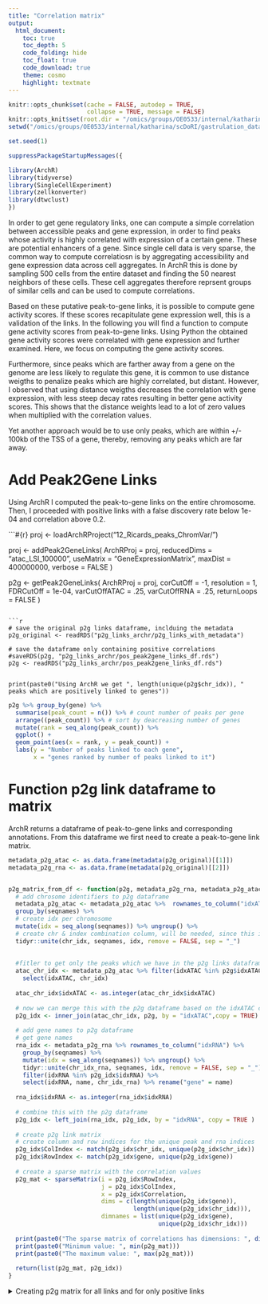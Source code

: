 ```yaml
---
title: "Correlation matrix"
output: 
  html_document:
    toc: true
    toc_depth: 5
    code_folding: hide
    toc_float: true
    code_download: true
    theme: cosmo
    highlight: textmate
---
```


```r
knitr::opts_chunk$set(cache = FALSE, autodep = TRUE, 
                      collapse = TRUE, message = FALSE)
knitr::opts_knit$set(root.dir = "/omics/groups/OE0533/internal/katharina/scDoRI/gastrulation_data/")
setwd("/omics/groups/OE0533/internal/katharina/scDoRI/gastrulation_data/")

set.seed(1)
```

```r
suppressPackageStartupMessages({

library(ArchR)
library(tidyverse)
library(SingleCellExperiment)
library(zellkonverter)
library(dtwclust)
})
```


In order to get gene regulatory links, one can compute a simple correlation
between accessible peaks and gene expression, in order to find peaks whose activity
is highly correlated with expression of a certain gene. These are potential 
enhancers of a gene. Since single cell data is very sparse, the common way to 
compute correlatiosn is by aggregating accessibility and gene expression data
across cell aggregates. In ArchR this is done by sampling 500 cells from the 
entire dataset and finding the 50 nearest neighbors of these cells. These cell
aggregates therefore reprsent groups of similar cells and can be used to compute
correlations. 

Based on these putative peak-to-gene links, it is possible to compute gene activity
scores. If these scores recapitulate gene expression well, this is a 
validation of the links. In the following you will find a function to compute
gene activity scores from peak-to-gene links. Using Python the obtained gene 
activity scores were correlated with gene expression and further examined. Here,
we focus on computing the gene activity scores.

Furthermore, since peaks which are farther away from a gene on the genome are less likely 
to regulate this gene, it is common to use distance weigths to penalize peaks which
are highly correlated, but distant. However, I observed that using distance weigths
decreases the correlation with gene expression, with less steep decay rates 
resulting in better gene activity scores. This shows that the distance weights 
lead to a lot of zero values when multiplied with the correlation values.

Yet another approach would be to use only peaks, which are within +/- 100kb of the
TSS of a gene, thereby, removing any peaks which are far away. 


# Add Peak2Gene Links

Using ArchR I computed the peak-to-gene links on the entire chromosome. Then,
I proceeded with positive links with a false discovery rate below 1e-04 and correlation 
above 0.2.

```#{r}
proj <- loadArchRProject("12_Ricards_peaks_ChromVar/")

proj <- addPeak2GeneLinks(  ArchRProj = proj,
  reducedDims  = "atac_LSI_100000",
  useMatrix = "GeneExpressionMatrix",
  maxDist = 400000000,
  verbose = FALSE
  )

p2g <- getPeak2GeneLinks(
  ArchRProj = proj,
  corCutOff = -1,
  resolution = 1,
  FDRCutOff = 1e-04,
  varCutOffATAC = .25,
  varCutOffRNA = .25, 
  returnLoops = FALSE
)
```

```r
# save the original p2g links dataframe, inclduing the metadata
p2g_original <- readRDS("p2g_links_archr/p2g_links_with_metadata")

# save the dataframe only containing positive correlations
#saveRDS(p2g, "p2g_links_archr/pos_peak2gene_links_df.rds")
p2g <- readRDS("p2g_links_archr/pos_peak2gene_links_df.rds")


print(paste0("Using ArchR we get ", length(unique(p2g$chr_idx)), " peaks which are positively linked to genes"))
```


```r
p2g %>% group_by(gene) %>%
  summarise(peak_count = n()) %>% # count number of peaks per gene
  arrange((peak_count)) %>% # sort by deacreasing number of genes
  mutate(rank = seq_along(peak_count)) %>%
  ggplot() + 
  geom_point(aes(x = rank, y = peak_count)) +
  labs(y = "Number of peaks linked to each gene", 
       x = "genes ranked by number of peaks linked to it")
```



# Function p2g link dataframe to matrix

ArchR returns a dataframe of peak-to-gene links and corresponding annotations. From 
this dataframe we first need to create a peak-to-gene link matrix. 

```r
metadata_p2g_atac <- as.data.frame(metadata(p2g_original)[[1]])
metadata_p2g_rna <- as.data.frame(metadata(p2g_original)[[2]])


p2g_matrix_from_df <- function(p2g, metadata_p2g_rna, metadata_p2g_atac){
  # add chrosome identifiers to p2g dataframe
  metadata_p2g_atac <- metadata_p2g_atac %>%  rownames_to_column("idxATAC") %>% 
  group_by(seqnames) %>% 
  # create idx per chromosome
  mutate(idx = seq_along(seqnames)) %>% ungroup() %>% 
  # create chr & index combination column, will be needed, since this is how we name peak matrix
  tidyr::unite(chr_idx, seqnames, idx, remove = FALSE, sep = "_")
  
  
  #fitler to get only the peaks which we have in the p2g links dataframe
  atac_chr_idx <- metadata_p2g_atac %>% filter(idxATAC %in% p2g$idxATAC) %>%
    select(idxATAC, chr_idx) 
  
  atac_chr_idx$idxATAC <- as.integer(atac_chr_idx$idxATAC)
  
  # now we can merge this with the p2g dataframe based on the idxATAC column
  p2g_idx <- inner_join(atac_chr_idx, p2g, by = "idxATAC",copy = TRUE)
  
  # add gene names to p2g dataframe
  # get gene names
  rna_idx <- metadata_p2g_rna %>% rownames_to_column("idxRNA") %>% 
    group_by(seqnames) %>% 
    mutate(idx = seq_along(seqnames)) %>% ungroup() %>% 
    tidyr::unite(chr_idx_rna, seqnames, idx, remove = FALSE, sep = "_") %>% 
    filter(idxRNA %in% p2g_idx$idxRNA) %>% 
    select(idxRNA, name, chr_idx_rna) %>% rename("gene" = name)
  
  rna_idx$idxRNA <- as.integer(rna_idx$idxRNA)
  
  # combine this with the p2g dataframe
  p2g_idx <- left_join(rna_idx, p2g_idx, by = "idxRNA", copy = TRUE )
  
  # create p2g link matrix
  # create column and row indices for the unique peak and rna indices
  p2g_idx$ColIndex <- match(p2g_idx$chr_idx, unique(p2g_idx$chr_idx))
  p2g_idx$RowIndex <- match(p2g_idx$gene, unique(p2g_idx$gene))
  
  # create a sparse matrix with the correlation values
  p2g_mat <- sparseMatrix(i = p2g_idx$RowIndex, 
                          j = p2g_idx$ColIndex,
                          x = p2g_idx$Correlation,
                          dims = c(length(unique(p2g_idx$gene)),
                                   length(unique(p2g_idx$chr_idx))),
                          dimnames = list(unique(p2g_idx$gene), 
                                          unique(p2g_idx$chr_idx)))
  
  print(paste0("The sparse matrix of correlations has dimensions: ", dim(p2g_mat)[[1]], " genes and ", dim(p2g_mat)[[2]], " peaks."))
  print(paste0("Minimum value: ", min(p2g_mat)))
  print(paste0("The maximum value: ", max(p2g_mat)))
  
  return(list(p2g_mat, p2g_idx))
}
```

<details>
<summary>Creating p2g matrix for all links and for only positive links</summary>

```#{r}
# only positive p2g_links_mat
p2g_mat_df <- p2g_matrix_from_df(p2g, metadata_p2g_rna, metadata_p2g_atac)

p2g_mat <- p2g_mat_df[[1]]
p2g_df <- p2g_mat_df[[2]]

#save dataframe
saveRDS(p2g_df, "p2g_links_archr/pos_peak2gene_links_df.rds")

#save only positive correlations in p2g links matrix
sce <- SingleCellExperiment(list("positive_p2g_links"=p2g_mat),
                           rowData = as.data.frame(rownames(p2g_mat)),
                           colData = as.data.frame(colnames(p2g_mat)))

writeH5AD(sce, "/omics/groups/OE0533/internal/katharina/scDoRI/gastrulation_data/p2g_links_archr/positive_p2g_link_matrix.h5ad", X_name = "positive_p2g_links")






# all p2g_links
all_p2g <- p2g_matrix_from_df(as.data.frame(p2g_original), 
                                  metadata_p2g_rna, metadata_p2g_atac )

p2g_mat_all <- all_p2g[[1]]
p2g_df_all <- all_p2g[[2]]

# save dataframe
saveRDS(p2g_df_all, "p2g_links_archr/all_peak2gene_links_df.rds")

#save all p2g links as a matrix
sce <- SingleCellExperiment(list("p2g_links"=p2g_mat_all),
                           rowData = as.data.frame(rownames(p2g_mat_all)),
                           colData = as.data.frame(colnames(p2g_mat_all)))

writeH5AD(sce, "/omics/groups/OE0533/internal/katharina/scDoRI/gastrulation_data/p2g_link_matrix.h5ad", X_name = "p2g_links")
```
</details>

# Use positive correlation values

Since using negative and positive correlation values did not yield very nice results,
here we will only use positive correlation values. The negative values are quite 
hard to interpret in addition to yielding worse gene activity scores. 

```r
# read in positive peak to gene matrix
pos_p2g_mat <- readH5AD("p2g_links_archr/positive_p2g_link_matrix.h5ad")
pos_p2g_mat <- assays(pos_p2g_mat)[[1]]
```

# Z-scores

The z-score gives you an idea how far away from the mean a data point is.
If all values are rather high, the z-scores will be very similar for all 
datapoints. If there is one datapoint with a higher value compared to the rest,
the z-score will be bigger for this particular datapoint.

First, lets plot the mean correlation values across all genes for each peak. We
can see that there are quite a lot of peaks which have high mean correlation 
(small peak on the right hand side of the larger peak in the figure below), which
indicates that they are highly correlated with many genes. This would bias our
calculations downstream, since they could overshadow peaks which are actually specific
to genes. Computing z-scores we can alleviat this problem.

Another thing to take into consideration is the number of genes I use for the 
gene activity score computations. I will try to only keep the most highly variable 
genes, in order to not bias the calculations. 

```r
#pos_p2g_mat <- pmax(p2g_mat, 0)
#pos_p2g_mat <- p2g_mat

#pos_p2g_mat[which(pos_p2g_mat < 0)] = 0

p1 <- p2g %>% 
  group_by(idxATAC) %>% 
  select(idxATAC, Correlation) %>% 
  summarize(mean = mean(Correlation)) %>% 
  ggplot(aes(x = mean)) + 
  geom_histogram(bins = 100, fill="#69b3a2" ) +
  labs(title = "Mean correlation values for each peak across all genes",
       x = "mean correlation")


p2 <- p2g %>% 
  group_by(idxRNA) %>% 
  select(idxRNA, Correlation) %>% 
  summarize(mean = mean(Correlation)) %>% 
  ggplot(aes(x = mean)) + 
  geom_histogram(bins = 100, fill="indianred4") +
  labs(title = "Mean correlation values for each gene across all peaks",
       x = "mean correlation")

cowplot::plot_grid(p1, p2, ncol = 2)
```

Same plot as above, but only containing highly variable genes:

```r
hvg_list <- read.table("jupyter_notebooks/hvg_list", sep = ",")$x

p2g %>% 
  filter(gene %in% hvg_list) %>%
  group_by(idxATAC) %>% 
  select(idxATAC, Correlation) %>% 
  summarize(mean = mean(Correlation)) %>% 
  ggplot(aes(x = mean)) + 
  geom_histogram(bins = 100, fill="#69b3a2") +
  labs(title = "Mean correlation values for each peak across all genes, highly variable genes",
       x = "mean correlation")
```


Lets have a look at the distribution after computing the z-score for each peak:

```r
# filter for the most highly variable genes

p1 <- ggplot() + geom_histogram(aes(x = colSums(pos_p2g_mat)), bins = 500, fill="#69b3a2") +
  labs(title = "Sum of all correlation values for each peak across all genes",
       x = "sum of correlations per peak")

print(paste0("There are ", length(which(colSums(pos_p2g_mat) == 0)), " peaks which have no correlation with any gene"))

p2 <- ggplot() + geom_histogram(aes(x = rowSums(pos_p2g_mat)), bins = 200, fill="indianred4") +
  labs(title = "Sum of all correlation values for each gene across all peaks",
       x = "sum of correlations per gene")
cowplot::plot_grid(p1, p2, ncol = 2)

print(paste0("There are ", length(which(rowSums(pos_p2g_mat) == 0)), " genes which have no correlation with any peak"))

```


Now we want to filter for highly variable genes and use only correlations with 
these genes. Some peaks might get zero correlation with these genes, so we will
remove these peaks as well.

```r

# If we filter for only highly variable genes, we should check whethter 
# there are some peaks which are not correlated with any of the remaining
# genes and remove those
hvg_p2g <- pos_p2g_mat[rownames(pos_p2g_mat) %in% hvg_list, ]
hvg_p2g[1:10, 1:5]

print(paste0("Instead of ", dim(pos_p2g_mat)[[1]], " genes, we use only the ",
             length(hvg_list), " most highly variable genes and ", dim(hvg_p2g)[[2]], " peaks."))

ggplot() + geom_histogram(aes(x = colSums(hvg_p2g)), bins = 500, fill="#69b3a2") +
  labs(title = "Sum of all correlation values for each peak across all genes",
       x = "sum of correlations per peak")

print(paste0("There are ", length(which(colSums(hvg_p2g) == 0)), " peaks which have no correlation with any gene"))
print("We will remove these peaks, since they do not contain any information.")

hvg_p2g <- hvg_p2g[, which(colSums(hvg_p2g) != 0)]

print(paste0("Now we are left with ", dim(hvg_p2g)[[2]], " peaks."))
```

```r
# computes z-scores row-wise -> transpose the matrix and re-transpose after computation
zscore_mat <- t(zscore(t(as.matrix(hvg_p2g))))
print(paste0("The minimum value in the z-score matrix is: ", min(zscore_mat), " the maximum value is ", max(zscore_mat)))
zscore_mat[1:10, 1:5]

p1 <- ggplot() + geom_histogram(aes(x = colMeans(zscore_mat)), bins = 100, fill="#69b3a2") +
  labs(x = "mean z_score for each peak", title = "average z-scores for each peak across genes")

p2 <- ggplot() + geom_histogram(aes(x = rowMeans(zscore_mat)), bins = 100, fill = "indianred4") +
  labs(x = "mean z_score for each gene", title = "average z-scores for each gene across peaks")

cowplot::plot_grid(p1, p2, ncol = 2)

# For computing the gene activity score I will again have to set negative values to zero
zscore_mat[which(zscore_mat < 0)] = 0
print(paste0("The minimum value in the z-score matrix after setting negative values to zero is: ", min(zscore_mat), " the maximum value is ", max(zscore_mat)))

#ggplot() + geom_histogram(aes(x = colSums(zscore_mat) / colSums(!!zscore_mat)), bins = 100)

```

Now we will use this z-score matrix to compute our gene activity scores:

```r
proj <- loadArchRProject("12_Ricards_peaks_ChromVar/")
# get peak matrix
peaks <- getMatrixFromProject(proj, useMatrix = "PeakMatrix", binarize = FALSE)
peak_mat <- assays(peaks)[[1]]
peakset <- as_tibble(getPeakSet(proj))
peakset <- peakset %>% unite(chr_idx, seqnames, idx, sep = "_", remove = FALSE)
# use index to asssign rownames to the matrix
rownames(peak_mat) <- peakset$chr_idx
```

# Computing gene activity scores based on z-scores p2g matrix

Evaluating the gene activity scores obtained this way, by computing the correlation 
with gene expression revealed that the z-scores did not make a huge difference 
compared to using the p2g matrix as it is (see jupyter notebook of gene activity scores
and gene expression correlation).

```r
gene_activity_scores <- function(peak_mat, p2g_mat) {
  peak_mat_subset <- peak_mat[colnames(p2g_mat), ]
  # normalize the p2g matrix by the total number of peaks linked to each gene
  p2g_mat <- p2g_mat / rowSums(p2g_mat)
  # Now we can compute a weighted sum of peak2gene correlations for each
  # peak and gene
  scores <- p2g_mat %*% peak_mat_subset
  # create a dataframe for computing the linear model
  linear_model_df <- data.frame(cell = colnames(scores),
                               total_activity = colSums(scores),
                               total_sites = colSums(peak_mat_subset))
  # compute a linear model
  activity_model <- stats::lm(log(total_activity) ~ log(total_sites),
                            data = linear_model_df)
  # extract the fitted model
  linear_model_df$fitted_curve <- exp(as.vector(predict(activity_model,
                                                         type = "response")))
  # compute size factors from fitted model
  size_factors <- mean(linear_model_df$fitted_curve) / linear_model_df$fitted_curve
  # create diagonal matrix containing the size factors
  size_factors_mat <- Matrix::Diagonal(x = size_factors)
  row.names(size_factors_mat) <- linear_model_df$cell
  # normalize by library depth size factors
  norm_scores <- Matrix::t(size_factors_mat %*% Matrix::t(scores))
  # exponentiate, because RNA counts are log-normally distributed
  norm_scores@x <- pmin(1e9, exp(norm_scores@x) - 1)
  
  # free some memory
  rm(peak_mat_subset)
  rm(activity_model)
  rm(scores)
  gc(reset = TRUE)

  # scale with total activity scores again
  scale_factors <- Matrix::Diagonal(x = 1/Matrix::colSums(norm_scores))
  
  final_scores <- Matrix::t(scale_factors %*% Matrix::t(norm_scores))

  return(final_scores)

}
```



<details>
<summary>Computing & saving gene activity scores based on z-scores</summary>

Compute gene activity score based on z-score of p2g links for each peak:
```#{r}
scores <- gene_activity_scores(peak_mat, zscore_mat)


sce <- SingleCellExperiment(list(scores=scores), 
                            rowData = as.data.frame(rownames(scores)),
                            colData = as.data.frame(colnames(scores)))

writeH5AD(sce, "/omics/groups/OE0533/internal/katharina/scDoRI/gastrulation_data/jupyter_notebooks/p2g_gene_activity_scores/debugging",
          X_name = "scores")

# writeH5AD(sce, "/omics/groups/OE0533/internal/katharina/scDoRI/gastrulation_data/z_score_p2g_gene_activity_scores",
#           X_name = "scores")
```

</details>



<details>
<summary>Computing & saving gene activity scores based on positive p2g links</summary>

Compute gene activity score without z-scores, but only including positive 
peak-to-gene links:

```#{r}
scores <- gene_activity_scores(peak_mat, hvg_p2g)


sce <- SingleCellExperiment(list(scores=scores), 
                            rowData = as.data.frame(rownames(scores)),
                            colData = as.data.frame(colnames(scores)))

writeH5AD(sce, "/omics/groups/OE0533/internal/katharina/scDoRI/gastrulation_data/jupyter_notebooks/pos_p2g_links_scores", X_name = "scores")
```
</details>


# Remove constant from gene activity score function

Try computing gene activity scores without using total accessibility across all 
cells as a constant for the scaling factor. Does it make a difference?

Judging from the correlation plots which I calculated in python, this constant 
does not seem to make a difference. For this reason, it would be interesting to
try removing the linear regression altogether, since the relationship is highly 
linear anyways, we could probably simply use the library size of each cell directly
and divide by that.

```r
gene_activity_scores_new <- function(peak_mat, p2g_mat) {
  peak_mat_subset <- peak_mat[colnames(p2g_mat), ]
  # normalize the p2g matrix by the total number of peaks linked to each gene
  p2g_mat <- p2g_mat / rowSums(p2g_mat)
  # Now we can compute a weighted sum of peak2gene correlations for each
  # peak and gene
  scores <- p2g_mat %*% peak_mat_subset
  # create a dataframe for computing the linear model
  linear_model_df <- data.frame(cell = colnames(scores),
                               total_activity = colSums(scores),
                               total_sites = colSums(peak_mat_subset))
  # compute a linear model
  activity_model <- stats::lm(log(total_activity) ~ log(total_sites),
                            data = linear_model_df)
  # extract the fitted model
  linear_model_df$fitted_curve <- exp(as.vector(predict(activity_model,
                                                         type = "response")))
  # compute size factors from fitted model
  size_factors <- 1/ linear_model_df$fitted_curve
  # create diagonal matrix containing the size factors
  size_factors_mat <- Matrix::Diagonal(x = size_factors)
  row.names(size_factors_mat) <- linear_model_df$cell
  # normalize by library depth size factors
  norm_scores <- Matrix::t(size_factors_mat %*% Matrix::t(scores))
  # exponentiate, because RNA counts are log-normally distributed
  norm_scores@x <- pmin(1e9, exp(norm_scores@x) - 1)
  
  # free some memory
  rm(peak_mat_subset)
  rm(activity_model)
  rm(scores)
  gc(reset = TRUE)

  # scale with total activity scores again
  scale_factors <- Matrix::Diagonal(x = 1/Matrix::colSums(norm_scores))
  
  final_scores <- Matrix::t(scale_factors %*% Matrix::t(norm_scores))

  return(final_scores)

}
```

<details>
<summary>Computing & saving gene activity scores based on formula without dividing by constant</summary>

For computation details see formula above.

```#{r}
scores <- gene_activity_scores_new(peak_mat, zscore_mat)


sce <- SingleCellExperiment(list(scores=scores), 
                            rowData = as.data.frame(rownames(scores)),
                            colData = as.data.frame(colnames(scores)))

writeH5AD(sce, "/omics/groups/OE0533/internal/katharina/scDoRI/gastrulation_data/jupyter_notebooks/z_score_p2g_gene_activity_scores_remove_constant_from_function", X_name = "scores")
```
</details>


# Add distance weights to peak-to-gene links

Before multiplying the p2g matrix with the peaks cell matrix to get a genes x cells
matrix, I want to add distance weights to the p2g matrix, giving less importance
to peaks which are far away from a gene compared to peaks which are very close 
to a gene. Since we did not set a maxium distance when calculating the p2g links, 
but only resticted the links to the same chromosomes, this could reduce
some noise. Also, since the p2g links from scDoRI are weighted by distance it 
will make gene activiy scores calculated from ArchR peak-to-gene links vs. from 
scDoRI peak-to-gene links more comparable.

Because the rna_granges object does not contain strand information, we will
instead use the gene annotations from the GeneExpression Matrix. To create the 
start coordinate of a peak we choose the "start" if the gene is located on the 
positive strand and the "end" if the gene is located on the negative strand.

For the peaks we get the middle of each peak, which is 600/2 = 300, since each 
peak has a width of 600bp.


```r
proj <- loadArchRProject("12_Ricards_peaks_ChromVar/")
gene_expr <- getMatrixFromProject(proj, useMatrix = "GeneExpressionMatrix")
p2g_mat <- hvg_p2g

# As input for this function it is best to use only the most highly variable genes
distanc_weighted_gene_activity_scores <- function(p2g_mat, geneModel = "exp(-distance/5000)", 
                                                  weight = 50000,
                                                  peak_mat, p2g, p2g_original, proj, gene_expr){
  atac_granges <- metadata(p2g_original)[[1]]
  #rna_granges <- metadata(p2g_original)[[2]]
  gene_anno <- rowData(gene_expr)
  
  # create gene annotations with start coordinate of each gene
  # subset to contain only genes which are included in our peak2gene matrix
  gene_anno <- gene_anno %>% as.data.frame() %>% 
    filter(name %in% rownames(p2g_mat)) %>%
    mutate(strand = ifelse(strand == 1, "+", "-")) %>%
    mutate(start_coord = ifelse(strand == "+", start, end)) %>% 
    rename(gene = name) %>%
    GRanges()

  # subset atac granges & get middle of each peak
  pos_atac_granges <- atac_granges  %>% 
    as.data.frame() %>%
    group_by(seqnames) %>%
    mutate(idx = seq_along(seqnames)) %>% 
    ungroup %>%
    tidyr::unite(chr_idx, seqnames, idx, remove = FALSE, sep = "_") %>% 
    filter(chr_idx %in% colnames(p2g_mat)) %>% 
    mutate(middle = start + 300) %>%
    GRanges() 
  
  #TODO: Filter for genes!
  p2g_filt <- p2g %>% filter(gene %in% rownames(hvg_p2g))
  
  
  # combine the three dataframes
  p2g_join <- left_join(p2g_filt, as.data.frame(pos_atac_granges), by = "chr_idx")
  p2g_join <- left_join(p2g_join, as.data.frame(gene_anno),
                        by = "gene", suffix = c(".atac", ".rna"))

  # compute distance and distance weights 
  p2g_join <- p2g_join %>% 
    mutate(distance = abs(start_coord - middle)) %>%
    mutate(distance_weight = eval(parse(text=geneModel)))
  
  
  p1 <- p2g_join %>% ggplot() +
    geom_histogram(aes(x = distance), bins = 100) +
    labs(title = "Distance", x = "distance") +
    geom_vline(xintercept  = 5000, color = "red")
  
  p2 <- p2g_join %>% ggplot() +
    geom_histogram(aes(x = (distance_weight)), bins = 100) +
    scale_y_log10() +
    labs(title = "Distance Weights", x = "distance weights")
  
  

  
  # DISTANCE WEIGHT MATRIX  
  # create column and row indices
  p2g_join$ColIndex <- match(p2g_join$chr_idx, unique(p2g_join$chr_idx))
  p2g_join$RowIndex <- match(p2g_join$gene, unique(p2g_join$gene))
  
  # create a sparse matrix with the distance weights
  p2g_dw <- sparseMatrix(i = p2g_join$RowIndex,
                         j = p2g_join$ColIndex,
                         x = p2g_join$distance_weight,
                         dims = c(length(unique(p2g_join$gene)),
                                  length(unique(p2g_join$chr_idx))),
                         dimnames = list(unique(p2g_join$gene),
                                         unique(p2g_join$chr_idx)))
  
  # filter p2gmat of highly variable genes. Why do we lose some peaks?
  #p2g_mat <- p2g_mat[, colnames(p2g_mat) %in% colnames(p2g_dw)]
  
  # elementwise multiplication of peak2gene links with the distanc weights
  # for each link
  weighted_p2g_mat <- p2g_mat * p2g_dw
  
  print(paste(length(which(rowSums(weighted_p2g_mat) == 0)), "genes have only zero correlation values, so we will remove them."))
  weighted_p2g_mat <- weighted_p2g_mat[which(rowSums(weighted_p2g_mat) != 0), ]
  print(paste0("We are left with ", dim(weighted_p2g_mat)[1], " genes"))
  
  # compute gene activity scores based on distance-weighted peak2gene matrix
  weighted_scores <- gene_activity_scores(peak_mat, weighted_p2g_mat)

  # save as anndata object for further analysis in python
  sce <- SingleCellExperiment(list(final_scores=weighted_scores),
                            rowData = as.data.frame(rownames(weighted_scores)),
                            colData = as.data.frame(colnames(weighted_scores)))

  writeH5AD(sce, paste0("/omics/groups/OE0533/internal/katharina/scDoRI/gastrulation_data/jupyter_notebooks/p2g_gene_activity_scores/", weight, "_distance_weighted_p2g", X_name = "final_scores"))
  
  #return(p1, p2)
                                                  }
```

# Different distance decay rates for gene activity scores

<details>
<summary>Click here for code</summary>


```#{r, fig.height = 10}
geneModel = "exp(-distance/5000)"
weight = 5000
p2g_mat <- hvg_p2g

atac_granges <- metadata(p2g_original)[[1]]
#rna_granges <- metadata(p2g_original)[[2]]
gene_expr <- getMatrixFromProject(proj, useMatrix = "GeneExpressionMatrix")
gene_anno <- rowData(gene_expr)

# create gene annotations with start coordinate of each gene
# subset to contain only genes which are included in our peak2gene matrix
gene_anno <- gene_anno %>% as.data.frame() %>% 
  filter(name %in% rownames(p2g_mat)) %>%
  mutate(strand = ifelse(strand == 1, "+", "-")) %>%
  mutate(start_coord = ifelse(strand == "+", start, end)) %>% 
  rename(gene = name) %>%
  GRanges()

# subset atac granges & get middle of each peak
pos_atac_granges <- atac_granges  %>% 
  as.data.frame() %>%
  group_by(seqnames) %>%
  mutate(idx = seq_along(seqnames)) %>% 
  ungroup %>%
  tidyr::unite(chr_idx, seqnames, idx, remove = FALSE, sep = "_") %>% 
  filter(chr_idx %in% colnames(p2g_mat)) %>% 
  mutate(middle = start + 300) %>%
  GRanges() 

#TODO: Filter for genes!
p2g_filt <- p2g %>% filter(gene %in% rownames(hvg_p2g))


# combine the three dataframesp
p2g_join <- left_join(p2g_filt, as.data.frame(pos_atac_granges), by = "chr_idx")
p2g_join <- left_join(p2g_join, as.data.frame(gene_anno),
                      by = "gene", suffix = c(".atac", ".rna"))

# compute distance and distance weights 
p2g_join <- p2g_join %>% 
  mutate(distance = abs(start_coord - middle)) %>%
  mutate(distance_weight = eval(parse(text=geneModel)))


p1 <- p2g_join %>% ggplot() +
  geom_histogram(aes(x = distance), bins = 100) +
  labs(title = "Distance", x = "distance") +
  geom_vline(xintercept  = 5000, color = "red")

p2 <- p2g_join %>% ggplot() +
  geom_histogram(aes(x = (distance_weight)), bins = 100) +
  scale_y_log10() +
  labs(titel = "Distance Weights", x = "distance weights")

p3 <- p2g_join %>% ggplot() +
  geom_histogram(aes(x = (Correlation)), bins = 100) +
  #scale_y_log10() +
  labs(titel = "Peak-to-Gene Links", x = "Correlation")


cowplot::plot_grid(p1, p2,p3, ncol = 1)

```

```#{r, fig.width=10, fig.height=10}

p1 <- p2g_join %>% ggplot() + 
  geom_density_2d_filled(aes(x = Correlation, y = distance)) +
  theme(legend.position = "None") +
  labs(title = "Relationship between distance and correlation")

p2 <- p2g_join %>%
  filter(Correlation > 0.3) %>% 
  ggplot() + 
  geom_density_2d_filled(aes(x = Correlation, y = distance)) +
  theme(legend.position = "None") +
  labs(title = "Relationship between distance and correlation")

p3 <- p2g_join %>%
  filter(Correlation > 0.6) %>% 
  ggplot() + 
  geom_density_2d_filled(aes(x = Correlation, y = distance)) +
  theme(legend.position = "None") +
  labs(title = "Relationship between distance and correlation")

cowplot::plot_grid(p1, p2, p3, ncol = 2)


# DISTANCE WEIGHT MATRIX  
# create column and row indices
p2g_join$ColIndex <- match(p2g_join$chr_idx, unique(p2g_join$chr_idx))
p2g_join$RowIndex <- match(p2g_join$gene, unique(p2g_join$gene))

# create a sparse matrix with the distance weights
p2g_dw <- sparseMatrix(i = p2g_join$RowIndex,
                       j = p2g_join$ColIndex,
                       x = p2g_join$distance_weight,
                       dims = c(length(unique(p2g_join$gene)),
                                length(unique(p2g_join$chr_idx))),
                       dimnames = list(unique(p2g_join$gene),
                                       unique(p2g_join$chr_idx)))

# filter p2gmat of highly variable genes. Why do we lose some peaks?
p2g_mat <- p2g_mat[, colnames(p2g_mat) %in% colnames(p2g_mat)]

# elementwise multiplication of peak2gene links with the distanc weights
# for each link
weighted_p2g_mat <- p2g_mat * p2g_dw

print(paste(length(which(rowSums(weighted_p2g_mat) == 0)), "genes have only zero correlation values, so we will remove them."))
weighted_p2g_mat <- weighted_p2g_mat[which(rowSums(weighted_p2g_mat) != 0), ]
print(paste0("We are left with ", dim(weighted_p2g_mat)[1], " genes"))

# compute gene activity scores based on distance-weighted peak2gene matrix
weighted_scores <- gene_activity_scores(peak_mat, weighted_p2g_mat)

# save as anndata object for further analysis in python
# sce <- SingleCellExperiment(list(final_scores=weighted_scores),
#                           rowData = as.data.frame(rownames(weighted_scores)),
#                           colData = as.data.frame(colnames(weighted_scores)))
# 
# writeH5AD(sce, paste0("/omics/groups/OE0533/internal/katharina/scDoRI/gastrulation_data/jupyter_notebooks/p2g_gene_activity_scores/", weight, "_distance_weighted_p2g", X_name = "final_scores"))
```

</details>

# Compute gene activity scores with distance weight and restriction to gene window


```r
p2g_mat <- hvg_p2g



atac_granges <- metadata(p2g_original)[[1]]
#rna_granges <- metadata(p2g_original)[[2]]
gene_expr <- getMatrixFromProject(proj, useMatrix = "GeneExpressionMatrix")
gene_anno <- rowData(gene_expr)

# create gene annotations with start coordinate of each gene
# subset to contain only genes which are included in our peak2gene matrix
gene_anno <- gene_anno %>% as.data.frame() %>% 
  filter(name %in% rownames(p2g_mat)) %>%
  mutate(strand = ifelse(strand == 1, "+", "-")) %>%
  mutate(start_coord = ifelse(strand == "+", start, end)) %>% 
  rename(gene = name) %>%
  GRanges()

# subset atac granges & get middle of each peak
pos_atac_granges <- atac_granges  %>% 
  as.data.frame() %>%
  group_by(seqnames) %>%
  mutate(idx = seq_along(seqnames)) %>% 
  ungroup %>%
  tidyr::unite(chr_idx, seqnames, idx, remove = FALSE, sep = "_") %>% 
  filter(chr_idx %in% colnames(p2g_mat)) %>% 
  mutate(middle = start + 300) %>%
  GRanges() 

#TODO: Filter for genes!
p2g_filt <- p2g %>% filter(gene %in% rownames(p2g_mat))


# combine the three dataframes
p2g_join <- left_join(p2g_filt, as.data.frame(pos_atac_granges), by = "chr_idx")
p2g_join <- left_join(p2g_join, as.data.frame(gene_anno),
                      by = "gene", suffix = c(".atac", ".rna"))


# Compute the distance between the TSS and the middle of the peak
p2g_join <- p2g_join %>% 
  mutate(distance = abs(start_coord - middle)) 

```


### Effect of using different distance decay rates 

How does the distance weight distribution change with different decay rates?

Here, we use the formula $e^{\frac{-abs(distance)}{c}}$ with differen decay rates
$c \in \{5000, 50000, 500000, 5000000\}$. Additionally, we use only peaks which 
overlap with a +/- 1000kb window from the TSS.

```r
model_list <- c("exp(-abs(distance)/5000)", "exp(-abs(distance)/50000)",
                "exp(-abs(distance)/500000)", "exp(-abs(distance)/5000000)")

for (model in model_list){ 
# compute distance and distance weights 
  p2g_join <- p2g_join %>% 
    mutate(distance = abs(start_coord - middle)) %>%
    mutate(distance_weight = eval(parse(text=model)))
  
  p1 <- p2g_join %>% ggplot() +
    geom_histogram(aes(x = distance), bins = 200, fill="#69b3a2") +
    labs(title = "Distance between peaks and genes", x = "distance") +
    geom_vline(xintercept  = 5000, color = "red")
  
  p2 <- p2g_join %>% ggplot() +
    geom_histogram(aes(x = (distance_weight)), bins = 200, fill="#69b3a2") +
    scale_y_log10() +
    labs(title = paste0("Distance Weights computed using ", model),
         x = "distance weights", y = "log10(counts)")
  
  print(cowplot::plot_grid(p1, p2, ncol = 2))

}
  # Relationship between distance and correlation value
# p3 <- p2g_join %>% ggplot() +
#   geom_point(aes(x = Correlation, y = distance)) +
#   labs(title = "Distance vs. correlation between peaks and genes",
#        x = "Correlation between peak and gene", 
#        y = "Distance between peak and gene")
# 
# 
# p4 <- p2g_join %>% ggplot() +
#   geom_point(aes(x = Correlation, y = distance_weight)) +
#   labs(title = "Distance vs. correlation between peaks and genes",
#        x = "Correlation between peak and gene", 
#        y = "Distance weights between peak and gene")


#cowplot::plot_grid(p1, p2, ncol = 1)

```


### Relationship between distance and correlation values

```r

# Olot relationship between distance and correlation as density plots
p1 <- p2g_join %>% ggplot() + 
  geom_density_2d_filled(aes(x = Correlation, y = distance)) +
  theme(legend.position = "None") +
  labs(title = "Relationship between distance and correlation")

p2 <- p2g_join %>%
  filter(Correlation > 0.3) %>% 
  ggplot() + 
  geom_density_2d_filled(aes(x = Correlation, y = distance)) +
  theme(legend.position = "None") +
  labs(title = "Relationship between distance and correlation")

p3 <- p2g_join %>%
  filter(Correlation > 0.6) %>% 
  ggplot() + 
  geom_density_2d_filled(aes(x = Correlation, y = distance)) +
  theme(legend.position = "None") +
  labs(title = "Relationship between distance and correlation")

cowplot::plot_grid(p1, p2, p3, ncol = 2)
```


```r
p2g_join %>%  
  mutate(bin=cut_width(distance, width=100000, boundary=0)) %>%
  filter(distance < 10000000) %>% 
  ggplot() +
  geom_boxplot(aes(x = bin, y = Correlation), fill="#69b3a2") +
  labs(title = "Relationship between distance and correlation of p2g links, 100kb bins",
       x = "Distance < 1e^7 bp", y = "Correlation") + 
  theme(axis.text.x = element_text(angle = 90, vjust = 0.5, hjust=1))
```

```r

p1 <- p2g_join %>%  
  mutate(bin=cut_width(distance, width=100000, boundary=0)) %>%
  filter(distance < 10000000 & Correlation > 0.5) %>% 
  ggplot() +
  geom_boxplot(aes(x = bin, y = Correlation), fill="#69b3a2") +
  labs(title = "Relationship between distance and correlation of p2g links, 100kb bins",
       x = "Distance < 1e^7 bp", y = "Correlation > 0.5") + 
  theme(axis.text.x = element_text(angle = 90, vjust = 0.5, hjust=1))

p2 <- p2g_join %>%  
  mutate(bin=cut_width(distance, width=100000, boundary=0)) %>%
  filter(distance < 10000000 & Correlation > 0.8) %>% 
  ggplot() +
  geom_boxplot(aes(x = bin, y = Correlation), fill="#69b3a2") +
  labs(title = "Relationship between distance and correlation of p2g links, 100kb bins",
       x = "Distance < 1e^7 bp", y = "Correlation > 0.8") + 
  theme(axis.text.x = element_text(angle = 90, vjust = 0.5, hjust=1))

p3 <- p2g_join %>%  
  mutate(bin=cut_width(distance, width=100000, boundary=0)) %>%
  filter(distance < 10000000 & Correlation < 0.5) %>% 
  ggplot() +
  geom_boxplot(aes(x = bin, y = Correlation), fill="#69b3a2") +
  labs(title = "Relationship between distance and correlation of p2g links, 100kb bins",
       x = "Distance < 1e^7 bp", y = "Correlation < 0.5") + theme(axis.text.x = element_text(angle = 90, vjust = 0.5, hjust=1))



p4 <- p2g_join %>%  
  mutate(bin=cut_width(distance, width=1000, boundary=0)) %>%
  filter(distance < 100000 & Correlation > 0.5) %>% 
  ggplot() +
  geom_boxplot(aes(x = bin, y = Correlation), fill="#69b3a2") +
  labs(title = "Relationship between distance and correlation of p2g links, 1kb bins",
       x = "Distance < 100kb", y = "Correlation") + theme(axis.text.x = element_text(angle = 90, vjust = 0.5, hjust=1))


cowplot::plot_grid(p1, p2, p3, p4, ncol = 2)
```

### Gene windows & distance weights

```r
# DISTANCE WEIGHT MATRIX + GENE WINDOW

# Create Gene window
geneRegions <- gene_anno
geneRegions$geneStart <- start(resize(geneRegions, 1, "start"))
geneRegions$geneEnd <- start(resize(geneRegions, 1, "end"))
geneRegions <- resize(geneRegions, 1, "start")
# extend the gene window +/-100,000 bp up- and downstream
extendedGeneRegion <- (suppressWarnings(extendGR(geneRegions,
                                                         upstream = 100000,
                                                         downstream = 100000)))

# find overlapping peaks and gene window in chromosome-aware fashion
tmp <- suppressWarnings(findOverlaps(extendedGeneRegion, (pos_atac_granges)))

print(paste0("Out of ", subjectLength(tmp), " peaks only ",
             length(unique(subjectHits(tmp))), " peaks are found within gene window of 200kb."))


### some plots
tmp %>% as.data.frame() %>% 
       group_by(queryHits) %>% # gene region
       summarize(n = n()) %>% # get number of peaks overlapping with a gene region
       ggplot() + geom_histogram(aes(x = n), bins = 100, fill="#69b3a2") +
       labs(title = "number of peaks per gene region of size +/- 100kb from TSS",
           x = "number of peaks within window",)
```


```r

# create a dataframe of all peaks which overlap their corresponding gene window
peaks_in_gene_window <- data.frame(gene = geneRegions[queryHits(tmp)]$gene, 
           peak = pos_atac_granges[subjectHits(tmp)]$chr_idx) %>% 
  unite(peak_gene_window, gene, peak, sep = "#", remove = FALSE)

# filter the p2g link dataframe for only peaks which are within a gene window
corr_window <- p2g_join %>%
  unite(peak_gene_window, gene, chr_idx, sep = "#", remove = FALSE) %>%
  filter(peak_gene_window %in% peaks_in_gene_window$peak_gene_window) 


### PLOTS

p1 <- corr_window %>% 
  ggplot() +
  geom_histogram(aes(x = Correlation), bins = 200, fill = "#69b3a2") +
  labs(title = "Correlation values of peaks found within gene windows")

p2 <- corr_window %>% 
  ggplot() +
  geom_histogram(aes(x = distance), bins = 200, fill = "#69b3a2") +
  labs(title = "Distance between peaks and genes found within gene windows and TSS")

p3 <- corr_window %>% 
  mutate(bin = cut_width(distance, width=1000, boundary=0)) %>% 
  ggplot() +
  geom_boxplot(aes(x = bin, y = Correlation), fill = "#69b3a2") +
  labs(title = "Distance and Correlation within gene window, 1000bp bins",
       x = "Distance (1000bp bins)")
cowplot::plot_grid(p1, p2, p3, ncol = 2)


p1 <- ggplot() + 
  geom_histogram(aes(x = rowSums(p2g_mat > 0)), bins = 200, fill = "#69b3a2") +
  labs(title = "Number of peaks correlated with each gene", x = "number of peaks")

p2 <- ggplot() + 
  geom_histogram(aes(x = colSums(p2g_mat > 0)), bins = 70, fill = "#69b3a2") +
  labs(title = "Number of genes correlated with each peak", x = "number of genes")

cowplot::plot_grid(p1, p2, ncol = 2)

```

```r
# get distance between peak middle and gene TSS
# make a copy
peak_middle_region <- pos_atac_granges
# add the half width to the start of each peak
start(peak_middle_region) = start(peak_middle_region) + 
  floor(width(peak_middle_region) / 2)
# resize the ranges so we only have the middle of each peak
peak_middle_region <- resize(peak_middle_region, 1, "start")

# compute the distances between peak middle and gene TSS of all peaks which 
# overlap with a gene window
distance <- distance(ranges(geneRegions)[queryHits(tmp)], 
              ranges(resize(peak_middle_region, width = 1))[subjectHits(tmp)])


### PLOT
ggplot() + geom_histogram(aes(x = distance), bins = 200) +
  labs(title = "Distance between peak middle and gene TSS within a gene window") +
  geom_vline(xintercept = 5000, color = "red")



isMinus <- BiocGenerics::which(strand(geneRegions) == "-")
# subtract the gene start coordinate from the tile start coordinate -> relative distances
signDist <- sign(start(peak_middle_region)[subjectHits(tmp)] - 
                   start(resize(geneRegions,1,"start"))[queryHits(tmp)])
# convert the direction of distance for all distances corresponding to the negative strand
signDist[isMinus] <- signDist[isMinus] * -1


distance <- distance * signDist



#### PLOT
print(ggplot() + geom_histogram(aes(x = distance), bins = 500) + 
  labs(title = "Distribution of relative distances between genes and peaks within a gene region",
       x = "relative distance to TSS")) + 
  geom_vline(xintercept = c(5000, -5000), color = "red")

```

Since the effect of the distance weight decay seems to be very big, I tried
different decay rates to see if higher decay rates means that more peaks are
contributing to the gene activity score. In the plots below all peaks are plotted,
regardless of whether they are within a gene window or not.

```r
### Try different distance weight decay rates!
model_list <- c("exp(-abs(distance)/5000)", "exp(-abs(distance)/50000)",
                "exp(-abs(distance)/500000)", "exp(-abs(distance)/5000000)")

for (model in model_list){ 
  #Evaluate  Input Model -> compute distance weights
  distance_weights <- eval(parse(text=model))
  
  ### PLOTS
  p1 <- (ggplot() + geom_histogram(aes(x = distance_weights), bins = 500) + 
    labs(title = paste0("Model: ", model),
         x = "distance weight"))
  p2 <- (ggplot() + geom_histogram(aes(x = distance_weights), bins = 500) + 
    labs(title = paste0("Model: ", model),
         x = "distance weight", y = "log10(count)") +
      scale_y_log10())
  #print(cowplot::plot_grid(p1, p2, ncol = 2))

  #distance <- distance *5
  
  #Creating Sparse Matrix
  weights_mat <- Matrix::sparseMatrix(
    i = queryHits(tmp), 
    j = subjectHits(tmp), 
    x = distance_weights, 
    dims = c(length(geneRegions), ncol(p2g_mat))
  )
  
  ### PLOTS
  p3 <- ggplot() + geom_histogram(aes(x = colSums(weights_mat)), 
                                  fill = "#69b3a2", bins = 200) +
    labs(title = paste0("Model: ", model),
         x = "sum of distanc weights per peak")
  
  p4 <- ggplot() + geom_histogram(aes(x = colSums(weights_mat)),
                                  bins = 200, fill = "#69b3a2") +
    scale_y_log10() +
    labs(title = paste0("Model: ", model),
         x = "sum of distanc weights per peak", y = "log10(counts)")
  
  p5 <- ggplot() +
    geom_histogram(aes(x = rowSums(weights_mat)),
                                  bins = 200, fill = "indianred4") +
    scale_y_log10() +
    labs(title = paste0("Model: ", model),
         x = "sum of distanc weights per gene")#, y = "log10(counts)")
  print(cowplot::plot_grid(p1, p2, p3, p4, p5 ncol = 2))
  
  
  print(paste0("There are ", length(which(colSums(weights_mat) == 0)), " which only get zero distance weights with genes when using ", model, " which is the number of peaks not found in a gene window of size 200kb."))

  
  
  
  #Calculate weighted p2g links
  weighted_p2g_mat <- weights_mat * p2g_mat
  
  
  ### PLOTS
  p1 <- ggplot() + geom_histogram(aes(x = colSums(weighted_p2g_mat)), bins = 200) +
    labs(title = paste0("All Peaks, Model: ", model),
         x = "sum of weighted correlations per peak across all genes")
  p2 <- ggplot() + geom_histogram(aes(x = colSums(weighted_p2g_mat)), bins = 200) +
  labs(title = paste0("All Peaks, Model ", model),
       x = "sum of weighted correlations per peak across all genes", 
       y = "log10(counts)") + scale_y_log10()

  #print(cowplot::plot_grid(p1, p2, ncol = 2))
  
  print(paste0("There are ", length(which(colSums(weighted_p2g_mat) == 0)), " peaks out of ", dim(p2g_mat)[[2]], " which only have zero correlations with genes after weighting by distance when using ", model))
  
  print(paste0("There are ", length(which(rowSums(weighted_p2g_mat) == 0)), " genes out of ", dim(p2g_mat)[[1]], " which only have zero correlations with peaks after weighting by distance when using ", model))

  print(paste0("The peak-to-gene matrix weighted by distance between peaks and genes using the model ", model, "has dimensions", dim(weighted_p2g_mat)[[1]],
               "x", dim(weighted_p2g_mat)[[2]]))
  
  # Filter the weighted_p2g_mat to contain only peaks which are within the gene window
  weighted_filt_p2g <- weighted_p2g_mat[rownames(weighted_p2g_mat) %in% corr_window$gene,
                                        colnames(weighted_p2g_mat) %in% corr_window$chr_idx]
  
    ### PLOTS
  p3 <- ggplot() + geom_histogram(aes(x = colSums(weighted_filt_p2g)), bins = 200) +
    labs(title = paste0("Only peaks within window ", model),
         x = "sum of weighted correlations per peak across all genes")
  p4 <- ggplot() + geom_histogram(aes(x = colSums(weighted_filt_p2g)), bins = 200) +
  labs(title = paste0("Only peaks within window ", model),
       x = "sum of weighted correlations per peak across all genes", 
       y = "log10(counts)") + scale_y_log10()

  print(cowplot::plot_grid(p1, p2, p3, p4, ncol = 2))
  
  
  
  #print(paste0("The peak-to-gene matrix weighted by distance between peaks and genes using the model ", model, " has dimensions ", dim(weighted_p2g_mat)[[1]], " x ", dim(weighted_p2g_mat[[2]])))
}

#Calculate Gene Scores
# weighted_p2g_mat <- tmp * p2g_mat
# 
# p1 <- ggplot() + geom_histogram(aes(x = colSums(p2g_mat)), bins = 200) +
#   labs(x = "sum of correlations per peak across all genes")
# print(p1)
# 
# print(paste(length(which(rowSums(weighted_p2g_mat) == 0)), "genes have only zero correlation values, so we will remove them."))
# subset <- weighted_p2g_mat[which(rowSums(weighted_p2g_mat) != 0), ]
# print(paste0("We are left with ", dim(weighted_p2g_mat)[1], " genes"))
# subset1 <- weighted_p2g_mat[,which(colSums(weighted_p2g_mat)!= 0)]

```


### Gene windows & no distance weights

There are only 10,721 peak-to-gene links which are within gene windows, but 21,027,730
links on the entire chromosome.

```#{r}
corr_window$ColIndex <- match(corr_window$chr_idx, unique(corr_window$chr_idx))
corr_window$RowIndex <- match(corr_window$gene, unique(corr_window$gene))

p2g_links_gene_window <- Matrix::sparseMatrix(
    i = corr_window$RowIndex, 
    j = corr_window$ColIndex, 
    x = corr_window$Correlation, 
    dims = c(length(geneRegions), ncol(p2g_mat)),
    dimnames = list(rownames(p2g_mat),colnames(p2g_mat))
    # dims = c(length(unique(corr_window$gene)),
    #          length(unique(corr_window$chr_idx)))
  )

print(paste0("The peak-to-gene links matrix, restricted to a +/- 100kb window around the TSS has dimensions ", split(dim(p2g_links_gene_window), 1)))

print(paste0("The maximum value is: ", max(p2g_links_gene_window), ", the minum value is: ", min(p2g_links_gene_window) ))



p2g_links_gene_window <- p2g_links_gene_window[which(rowSums(p2g_links_gene_window) != 0), ]
# Compute gene activity scores
weighted_scores <- gene_activity_scores(peak_mat, p2g_links_gene_window)
dim(p2g_links_gene_window)



#save as anndata object for further analysis in python
sce <- SingleCellExperiment(list(gene_window_scores=weighted_scores),
                          rowData = as.data.frame(rownames(weighted_scores)),
                          colData = as.data.frame(colnames(weighted_scores)))

writeH5AD(sce, paste0("/omics/groups/OE0533/internal/katharina/scDoRI/gastrulation_data/jupyter_notebooks/p2g_gene_activity_scores/gene_window_scores", X_name = "gene_window_scores"))

p1 <- ggplot() + geom_histogram(aes(x = colSums(p2g_links_gene_window)), 
                                bins = 200, fill = "#69b3a2") +
  labs(title = "Correlations within gene windwos",
       x = "sum of correlations per peak across all genes")
p2 <- ggplot() + geom_histogram(aes(x = colSums(p2g_links_gene_window)),
                                bins = 200, fill = "#69b3a2") +
labs(title = "Correlations within gene windwos",
     x = "sum of correlations per peak across all genes", 
     y = "log10(counts)") + scale_y_log10()

#print(cowplot::plot_grid(p1, p2, ncol = 2))


p3 <- ggplot() + geom_histogram(aes(x = colSums(hvg_p2g)),
                                fill = "indianred4", bins = 200) +
  labs(title = "Correlations",
       x = "sum of correlations per peak across all genes")
p4 <- ggplot() + geom_histogram(aes(x = colSums(hvg_p2g)), 
                                fill = "indianred4", bins = 200) +
labs(title = "Correlations", 
     x = "sum of correlations per peak across all genes", 
     y = "log10(counts)") + scale_y_log10()

print(cowplot::plot_grid(p1, p2, p3, p4, ncol = 2))


```
```#{r}


links <- hvg_p2g[which(rowSums(hvg_p2g) != 0), ]


test <- gene_activity_scores(peak_mat, links)


#save as anndata object for further analysis in python
sce <- SingleCellExperiment(list(test=test),
                          rowData = as.data.frame(rownames(test)),
                          colData = as.data.frame(colnames(test)))

writeH5AD(sce, paste0("/omics/groups/OE0533/internal/katharina/scDoRI/gastrulation_data/jupyter_notebooks/p2g_gene_activity_scores/test", X_name = "test"))

```
 


```#{r}
model_list = c("exp(-distance/5000000)", "exp(-distance/50000000)")
weight_list = c("5000000", "50000000")

for (i in model_list){
  weight = gsub(".*?([0-9]+).*",  "\\1", i)
  print(weight)
  distanc_weighted_gene_activity_scores(hvg_p2g, geneModel = i, 
                                        weight = weight,
                                        peak_mat, p2g, p2g_original, proj)
}
```





```#{r}
proj <- loadArchRProject("12_Ricards_peaks_ChromVar/")
atac_granges <- metadata(p2g_original)[[1]]
#rna_granges <- metadata(p2g_original)[[2]]
gene_expr <- getMatrixFromProject(proj, useMatrix = "GeneExpressionMatrix")
gene_anno <- rowData(gene_expr)


# create gene annotations with start coordinate of each gene
gene_anno <- gene_anno %>% as.data.frame() %>% 
  filter(name %in% rownames(hvg_p2g)) %>%
  mutate(strand = ifelse(strand == 1, "+", "-")) %>%
  mutate(start_coord = ifelse(strand == "+", start, end)) %>% 
  rename(gene = name) %>%
  GRanges()



# subset atac granges
pos_atac_granges <- atac_granges  %>% 
  as.data.frame() %>%
  group_by(seqnames) %>%
  mutate(idx = seq_along(seqnames)) %>% 
  ungroup %>%
  tidyr::unite(chr_idx, seqnames, idx, remove = FALSE, sep = "_") %>% 
  filter(chr_idx %in% colnames(hvg_p2g)) %>% 
  mutate(middle = start + 300) %>%
  GRanges() 

#TODO: Filter for genes!
p2g_filt <- p2g %>% filter(gene %in% rownames(hvg_p2g))



p2g_join <- left_join(p2g_filt, as.data.frame(pos_atac_granges), by = "chr_idx")
p2g_join <- left_join(p2g_join, as.data.frame(gene_anno), by = "gene", suffix = c(".atac", ".rna"))

# p2g_join = inner_join(p2g, as.data.frame(pos_atac_granges), by = "chr_idx", all = TRUE)#, suffix = c(".p2g", ".rna"))
# p2g_join = inner_join(p2g_join, as.data.frame(gene_anno), by = "gene", suffix = c(".atac", ".rna"), all = TRUE)


# p2g_join <- p2g_join %>% 
#   mutate(distance = abs(start_coord - middle)) %>%
#   mutate(distance_weight = exp(-distance/500) + exp(-1))

p2g_join <- p2g_join %>% 
  mutate(distance = abs(start_coord - middle)) %>%
  mutate(distance_weight = exp(-distance/50000))

p1 <- p2g_join %>% ggplot() +
  geom_histogram(aes(x = distance), bins = 100) +
  labs(title = "Distance", x = "distance") +
  geom_vline(xintercept  = 5000, color = "red")

p2 <- p2g_join %>% ggplot() +
  geom_histogram(aes(x = (distance_weight)), bins = 100) +
  scale_y_log10() +
  labs(titel = "Distance Weights", x = "distance weights")


cowplot::plot_grid(p1, p2)

# create column and row indices
p2g_join$ColIndex <- match(p2g_join$chr_idx, unique(p2g_join$chr_idx))
p2g_join$RowIndex <- match(p2g_join$gene, unique(p2g_join$gene))

# create a sparse matrix with the distance weights
p2g_dw <- sparseMatrix(i = p2g_join$RowIndex,
                       j = p2g_join$ColIndex,
                       x = p2g_join$distance_weight,
                       dims = c(length(unique(p2g_join$gene)),
                                length(unique(p2g_join$chr_idx))),
                       dimnames = list(unique(p2g_join$gene),
                                       unique(p2g_join$chr_idx)))

p2g_dw[1:10, 1:5]
dim(p2g_dw)


# filter p2gmat of highly variable genes. Why do we lose some peaks?
p2g_mat <- hvg_p2g[, colnames(hvg_p2g) %in% colnames(p2g_dw)]

# # save p2g_dw
# sce <- SingleCellExperiment(list(p2g_dw=p2g_dw), 
#                             rowData = as.data.frame(rownames(p2g_dw)),
#                             colData = as.data.frame(colnames(p2g_dw)))
# 
# writeH5AD(sce, "/omics/groups/OE0533/internal/katharina/scDoRI/gastrulation_data/p2g_links_archr/p2g_weight_matrix", X_name = "p2g_dw")



```

<details>
<summary>RNA Granges</summary>

```#{r}
rna_granges
```
 
</details>

<details>
<summary>ATAC Granges</summary>

```#{r}
atac_granges
```
 
</details>


## Compute gene activity scores including the distanc weights

We do element-wise multiplication of the peak-to-gene matrix with the distance
weight matrix. Then we use the product as input for the function.


```#{r}
weighted_p2g_mat <- p2g_mat * p2g_dw

# # save p2g_dw
# sce <- SingleCellExperiment(list(weighted_p2g_mat=weighted_p2g_mat), 
#                             rowData = as.data.frame(rownames(weighted_p2g_mat)),
#                             colData = as.data.frame(colnames(weighted_p2g_mat)))
# 
# writeH5AD(sce, "/omics/groups/OE0533/internal/katharina/scDoRI/gastrulation_data/p2g_links_archr/weighted_p2g_mat", X_name = "weighted_p2g_mat")

```

<details>
<summary>Lets have a look at the three matrices</summary>

Peak-to-gene matrix

```#{r}
p2g_mat[1:10,1:5]
```

Distance weight matrix:

```#{r}
p2g_dw[1:10, 1:5]
```

Weighted p2g matrix:

```#{r}
weighted_p2g_mat[1:10, 1:5]
```

</details>

Weighted Gene activity scores



```#{r}
#p2g_mat <- weighted_p2g_mat

# Since there are some genes where all links to peaks are zero, we will have to remove those before continuing with our computations
print(paste(length(which(rowSums(weighted_p2g_mat) == 0)), "genes have only zero correlation values, so we will remove them."))
weighted_p2g_mat <- weighted_p2g_mat[which(rowSums(weighted_p2g_mat) != 0), ]
print(paste0("We are left with ", dim(weighted_p2g_mat)[1], " genes"))

weighted_scores <- gene_activity_scores(peak_mat, weighted_p2g_mat)


# peak_mat_subset <- peak_mat[colnames(p2g_mat), ]
# # normalize the p2g matrix by the total number of peaks linked to each gene
# p2g_mat <- p2g_mat / rowSums(p2g_mat)
# # Now we can compute a weighted sum of peak2gene correlations for each
# # peak and gene
# scores <- p2g_mat %*% peak_mat_subset
# # create a dataframe for computing the linear model
# linear_model_df <- data.frame(cell = colnames(scores),
#                              total_activity = colSums(scores),
#                              total_sites = colSums(peak_mat_subset))
# # compute a linear model
# activity_model <- stats::lm(log(total_activity) ~ log(total_sites),
#                           data = linear_model_df)
# # extract the fitted model
# linear_model_df$fitted_curve <- exp(as.vector(predict(activity_model,
#                                                        type = "response")))
# # compute size factors from fitted model
# size_factors <- mean(linear_model_df$fitted_curve) / linear_model_df$fitted_curve
# # create diagonal matrix containing the size factors
# size_factors_mat <- Matrix::Diagonal(x = size_factors)
# row.names(size_factors_mat) <- linear_model_df$cell
# # normalize by library depth size factors
# norm_scores <- Matrix::t(size_factors_mat %*% Matrix::t(scores))
# # exponentiate, because RNA counts are log-normally distributed
# norm_scores@x <- pmin(1e9, exp(norm_scores@x) - 1)
# 
# # free some memory
# rm(peak_mat_subset)
# rm(activity_model)
# rm(scores)
# gc(reset = TRUE)
# 
# # scale with total activity scores again
# scale_factors <- Matrix::Diagonal(x = 1/Matrix::colSums(norm_scores))
# 
# final_scores <- Matrix::t(scale_factors %*% Matrix::t(norm_scores))
```


```#{r}
#save p2g_dw
sce <- SingleCellExperiment(list(final_scores=weighted_scores),
                            rowData = as.data.frame(rownames(weighted_scores)),
                            colData = as.data.frame(colnames(weighted_scores)))

writeH5AD(sce, "/omics/groups/OE0533/internal/katharina/scDoRI/gastrulation_data/jupyter_notebooks/p2g_gene_activity_scores/p2g_scores_dist_50000", X_name = "final_scores")
```


# Try shuffling genes before computing p2g correlations in ArchR


# Add Peak2Gene Links

```r
# Create a copy of the ArchR object
#saveArchRProject(proj, "12_Ricards_peaks_ChromVar_COPY/", load = FALSE)
#shuffle_proj <- loadArchRProject("12_Ricards_peaks_ChromVar_COPY/")
```

Shuffle the genes in the gene annotations of the gene expression matrix. Using 
these shuffled annotations compute the peak-to-gene links again. I checked
the source code and they use the GRanges object from the gene expression matrix 
when computing peak-to-gene links and not the `getGeneAnnotations()`.

```#{r}
gene_expr <- getMatrixFromProject(proj, useMatrix = "GeneExpressionMatrix")
rowData(gene_expr) %>% head
gene_expr_new <- gene_expr
rownames(expr_mat) <- rowData(gene_expr)$name
expr_mat <- assays(gene_expr_new)[[1]]
gene_anno <- rowData(gene_expr_new)
gene_anno %>% head


# shuffle the chromosomes, making sure that a gene wil not end up on the
#chromosome it was originally on
gene_anno <- gene_anno %>% as.data.frame() %>%
  mutate(new_chrom = "NULL")

ctx <- table(gene_anno$seqnames)

for (chr in unique(gene_anno$seqnames)) {
  n <- sum(gene_anno$seqnames == chr)
  idx <- which(gene_anno$seqnames == chr)
  sample_from <- names(ctx)[names(ctx) != chr]
  gene_anno[idx, "new_chrom"] <- sample(x=sample_from, size=n, replace=TRUE, 
                                        prob = ctx[sample_from] / sum(ctx[sample_from]))
}


# plot the chromosome proportions before and after shuffling
p1 <- gene_anno %>% ggplot() +
  geom_bar(aes(x = new_chrom))

p2 <- gene_anno %>% ggplot() +
  geom_bar(aes(x = seqnames))

cowplot::plot_grid(p1, p2, ncol = 1)

# save shuffled gene annotations and convert strands to +/- instead of 1/2
gene_anno_shuffled <- gene_anno %>% 
  mutate(seqnames = new_chrom, new_chrom = NULL) %>% 
  mutate(strand = ifelse(strand == 1, "+", "-"))  




granges_shuffled <- makeGRangesFromDataFrame(gene_anno_shuffled)
mcols(granges_shuffled) <- gene_anno_shuffled$name

# For some reason only the metadata columns are shown when constructing a 
# SummarizedExperiment
# We need rownames in the expression matrix of the SE object!
seRNA <- SummarizedExperiment(assays = list(counts = expr_mat),
                              rowRanges = granges_shuffled)


# add the shuffled gene expression SCE to the object
shuffle_proj <- addGeneExpressionMatrix(input = shuffle_proj, seRNA = seRNA, force = TRUE, 
                                scaleTo = 10000)

# Lets hae a look at the shuffled gene expression
shuffled_gene_expr <- getMatrixFromProject(shuffle_proj, useMatrix = "GeneExpressionMatrix")

# And we can see that the gene names are different than before
rowData(shuffled_gene_expr) %>% head

shuffled_mat <- assays(shuffled_gene_expr)[[1]]
rownames(shuffled_mat) <- rowData(shuffled_gene_expr)$name

#saveArchRProject(shuffle_proj, "12_Ricards_peaks_ChromVar_COPY/", load = FALSE)


```

```#{r}
gene_anno <- getGeneAnnotation(shuffle_proj) 
genes <- gene_anno %>% `$`(.,"genes") %>% 
  as.data.frame() %>% mutate(new_chrom = "NULL")

ctx <- table(genes$seqnames)

for (chr in unique(genes$seqnames)) {
  n <- sum(genes$seqnames == chr)
  idx <- which(genes$seqnames == chr)
  sample_from <- names(ctx)[names(ctx) != chr]
  genes[idx, "new_chrom"] <- sample(x=sample_from, size=n, replace=TRUE, 
                                        prob = ctx[sample_from] / sum(ctx[sample_from]))
}
p1 <- genes %>% ggplot() +
  geom_bar(aes(x = new_chrom))

p2 <- genes %>% ggplot() +
  geom_bar(aes(x = seqnames))

cowplot::plot_grid(p1, p2, ncol = 1)

genes <- genes %>% mutate(seqnames = new_chrom, new_chrom = NULL)

gene_anno$genes <- genes


geneSet <- ArchR:::.getFeatureDF(getArrowFiles(shuffle_proj), "GeneExpressionMatrix")
geneStart <- GRanges(geneSet$seqnames, IRanges(geneSet$start, width = 1), name = geneSet$name, idx = geneSet$idx)
```


Using the shuffled gene expression matrix where each gene is assigned to a wrong
chromosome we compute peak2gene links again. Then, using these shuffled genes,
we compute gene activity scores to see how they will differ.


```#{r}
shuffle_proj <- addPeak2GeneLinks(  ArchRProj = shuffle_proj,
  reducedDims  = "atac_LSI_100000",
  useMatrix = "GeneExpressionMatrix",
  maxDist = 400000000,
  verbose = FALSE
  )
```

```#{r}
p2g <- getPeak2GeneLinks(
  ArchRProj = shuffle_proj,
  corCutOff = -1,
  resolution = 1,
  FDRCutOff = 1e-04,
  varCutOffATAC = .25,
  varCutOffRNA = .25, 
  returnLoops = FALSE
)
```


How many positive and negative peak-to-gene links do we get with these shuffled
genes?


```#{r}
p1 <- p2g %>% as_tibble() %>% ggplot() +
  geom_histogram(aes(x = Correlation), bins = 100, fill = "blue",
                 color = "black", alpha = .6)
```





# Plot scores as UMAPs

```#{r}
proj <- loadArchRProject()
# create summarized experiment of the scRNA-seq
seRNA <- SummarizedExperiment(assays = list(counts=weighted_score),
                          colData = colnames(weighted_score),
                          rowRanges = granges)
seRNA


# add RNA gene expression matrix to the ArchR object
# we need to set scaleTo to one, since it is 1000 by default!
proj <- addGeneExpressionMatrix(input = proj, seRNA = seRNA, force = TRUE, 
                                scaleTo = 1)


# save the ArchR object with the added gene expression matrix
#saveArchRProject(proj, outputDirectory = "13_added_gene_score_from_p2g/", load = FALSE)

#saveArchRProject(proj, outputDirectory = "15_gene_scores_from_p2g_as_gene_expr_matrix")
```


```#{r}
proj <- loadArchRProject("15_gene_scores_from_p2g_as_gene_expr_matrix/")

marker_genes <- c("Lamb1",  "Sparc", "Elf5", "Ascl2", "Tfap2c", "Ttr",
                  "Apoa2", "Apoe", "Cystm1", "Emb", "Spink1",  "Krt19",
                  "Dkk1", "Grhl3", "Trp63", "Grhl2",  "Pax6", "Pax2",
                  "En1", "Foxd3", "Tfap2a", "Pax3", "Sox9",
                  "Six3", "Hesx1", "Irx3", "Sox2", "Hoxb9", "Cdx4", 
                  "Hes3", "Hba-a2", "Hba-a1",  "Hbb-bh1", "Gata1", "Cited4",
                   "Cdh5", "Pecam1", "Anxa5", "Etv2", "Igf2",
                  "Krt8", "Krt18", "Pmp22", "Ahnak", "Bmp4", "Tbx4", "Hoxa11", 
                  "Hoxa10", "Tnnt2", "Myl4",  "Myl7", "Acta2", 
                  "Smarcd3", "Tcf21", "Tbx6", "Dll1", "Aldh1a2", "Tcf15", 
                  "Meox1", "Tbx1", "Gbx2", "Cdx1", "Hoxb1", "Hes7", "Osr1", 
                  "Mesp2", "Lefty2", "Mesp1", "Cer1",  "Chrd", "T", 
                  "Foxa2", "Pax7", "Fgf8", "Lhx1", "Gsc", "Mixl1", "Otx2", "Hhex",
                   "Ifitm3", "Nkx1-2", "Eomes", "Nanog", "Utf1", 
                  "Epcam", "Pou5f1")
```


# Have a look at the negative correlation values

```#{r}
proj <- addPeak2GeneLinks(ArchRProj = proj,
  reducedDims  = "atac_LSI_100000",
  useMatrix = "GeneExpressionMatrix",
  maxDist = 400000000,
  verbose = FALSE, 
  )

p2g <- getPeak2GeneLinks(
  ArchRProj = proj,
  corCutOff = -1,
  resolution = 1,
  FDRCutOff = 1e-04,
  varCutOffATAC = .25,
  varCutOffRNA = .25, 
  returnLoops = FALSE
)

saveRDS(p2g, "all_peak2gene_links_df.rds")
```


```#{r}
p2g_neg <- p2g
p2g_neg <- p2g_neg %>% as.data.frame() %>%
  filter(correla)
```



# Min-max scaling instead of z-scores


```r
# How it works
# use the pg2 link matrix containing only hvg from above
test <- hvg_p2g[1:10, 1:5]
max_val <- apply(test, 2, max) 
min_val <- apply(test, 2, min)
norm_test <- t(t(test) / max_val)
norm_test[1, ] / max_val
norm_test[2, ] / max_val
norm_test[3, ] / max_val
norm_test
```


```#{r}
max_val <- apply(hvg_p2g, 2, max)
min_val <- apply(hvg_p2g, 2, min)
minmax_p2g <- t((t(hvg_p2g) - min_val) / (max_val - min_val))
print(paste0("After min-max normalization we get a minimum value of ", min(minmax_p2g), " and a maximum value of ", max(minmax_p2g), "."))
```





```r
# p2g$ColIndex <- match(p2g$idxATAC, unique(p2g$idxATAC))
# p2g$RowIndex <- match(p2g$idxRNA, unique(p2g$idxRNA))
# 
# # create a sparse matrix with the correlation values
# p2g_mat_test <- sparseMatrix(i = p2g$RowIndex, 
#                         j = p2g$ColIndex,
#                         x = p2g$Correlation,
#                         dims = c(length(unique(p2g$idxRNA)),
#                                  length(unique(p2g$idxATAC))))
#                         # dimnames = list(unique(p2g_idx$gene), 
#                         #                 unique(p2g_idx$chr_idx)))

# colSums(data)/colSums(!!data)
# 
# colSums(pos_peak_mat != 0)
# 
# test = colSums(pos_peak_mat) /colSums(!!pos_peak_mat)
# ggplot() + geom_histogram(aes(x = colMeans(pos_peak_mat != 0)), bins = 100)

```

